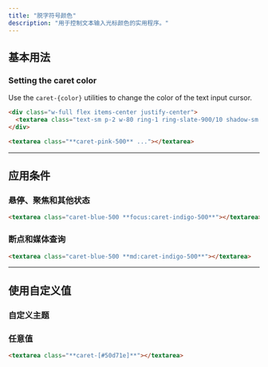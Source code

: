 ```yaml
---
title: "脱字符号颜色"
description: "用于控制文本输入光标颜色的实用程序。"
---
```




## 基本用法

### Setting the caret color

Use the `caret-{color}` utilities to change the color of the text input cursor.

```html {{ example: { hint: 'Focus the textarea to see the new caret color' } }}
<div class="w-full flex items-center justify-center">
  <textarea class="text-sm p-2 w-80 ring-1 ring-slate-900/10 shadow-sm rounded-md focus:outline-none focus:ring-2 focus:ring-pink-500 caret-pink-500 dark:bg-slate-800 dark:ring-0 dark:highlight-white/5 dark:focus:ring-2 dark:focus:ring-pink-500 dark:focus:bg-slate-900" rows="2"></textarea>
</div>
```

```html
<textarea class="**caret-pink-500** ..."></textarea>
```

---

## <Heading ignore>应用条件</Heading>

### <Heading ignore>悬停、聚焦和其他状态</Heading>

<HoverFocusAndOtherStates featuredClass="caret-indigo-500" variant="focus">

```html
<textarea class="caret-blue-500 **focus:caret-indigo-500**"></textarea>
```

</HoverFocusAndOtherStates>

### <Heading ignore>断点和媒体查询</Heading>

<BreakpointsAndMediaQueries featuredClass="caret-indigo-500">

```html
<textarea class="caret-blue-500 **md:caret-indigo-500**"></textarea>
```

</BreakpointsAndMediaQueries>

---

## 使用自定义值

### 自定义主题

<CustomizePluginColors name="caret" configKey="caretColor" />

### 任意值

<ArbitraryValues property="caret-color">

```html
<textarea class="**caret-[#50d71e]**"></textarea>
```

</ArbitraryValues>
